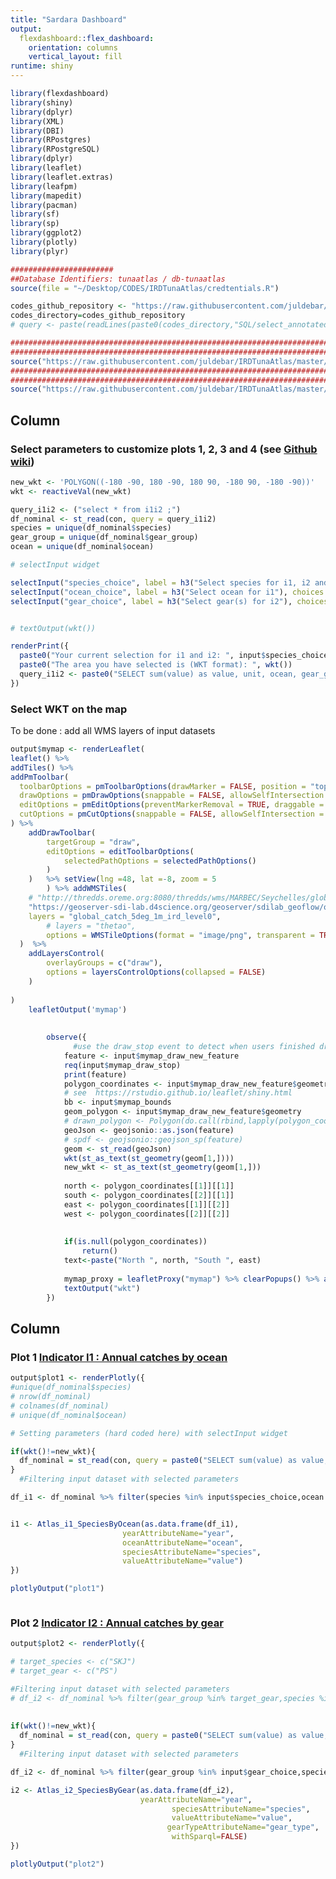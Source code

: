```yaml
---
title: "Sardara Dashboard"
output: 
  flexdashboard::flex_dashboard:
    orientation: columns
    vertical_layout: fill
runtime: shiny
---
```


```r
library(flexdashboard)
library(shiny)
library(dplyr)
library(XML)
library(DBI)
library(RPostgres)
library(RPostgreSQL)
library(dplyr)
library(leaflet)
library(leaflet.extras)
library(leafpm)
library(mapedit)
library(pacman)
library(sf)
library(sp)
library(ggplot2)
library(plotly)
library(plyr)
```

```r

#######################
##Database Identifiers: tunaatlas / db-tunaatlas
source(file = "~/Desktop/CODES/IRDTunaAtlas/credtentials.R")

codes_github_repository <- "https://raw.githubusercontent.com/juldebar/IRDTunaAtlas/master/R/"
codes_directory=codes_github_repository
# query <- paste(readLines(paste0(codes_directory,"SQL/select_annotated_images_attributes.sql")), collapse=" ")

####################################################################################################################################################################################################################################
####################################################################################################################################################################################################################################
source("https://raw.githubusercontent.com/juldebar/IRDTunaAtlas/master/R/TunaAtlas_i1_SpeciesByOcean.R")
####################################################################################################################################################################################################################################
####################################################################################################################################################################################################################################
source("https://raw.githubusercontent.com/juldebar/IRDTunaAtlas/master/R/TunaAtlas_i2_SpeciesByGear.R")

```

Column {data-width=350}
-----------------------------------------------------------------------


### Select parameters to customize plots 1, 2, 3 and 4 (see [Github wiki](https://github.com/juldebar/IRDTunaAtlas/wiki))


```r

new_wkt <- 'POLYGON((-180 -90, 180 -90, 180 90, -180 90, -180 -90))'
wkt <- reactiveVal(new_wkt) 

query_i1i2 <- ("select * from i1i2 ;")
df_nominal <- st_read(con, query = query_i1i2)
species = unique(df_nominal$species)
gear_group = unique(df_nominal$gear_group)
ocean = unique(df_nominal$ocean)

# selectInput widget

selectInput("species_choice", label = h3("Select species for i1, i2 and i3 "), choices = species,  selected = c("SKJ","BET","BFT", "YFT"),multiple = TRUE)
selectInput("ocean_choice", label = h3("Select ocean for i1"), choices = ocean, selected = c("ICCAT","IOTC","IATTC", "CCSBT"),multiple = TRUE)
selectInput("gear_choice", label = h3("Select gear(s) for i2"), choices = gear_group, selected = c("PS","BB"),multiple = TRUE)


# textOutput(wkt())

renderPrint({ 
  paste0("Your current selection for i1 and i2: ", input$species_choice," and ", input$gear_choice," and ", input$ocean_choice)
  paste0("The area you have selected is (WKT format): ", wkt())
  query_i1i2 <- paste0("SELECT sum(value) as value, unit, ocean, gear_group, year, species, st_collect(geom) FROM public.i1i2_spatial WHERE ST_Within(geom,ST_GeomFromText('",wkt(),"',4326)) GROUP BY  unit, ocean, gear_group, year, species ;")
})

```



### Select WKT on the map

To be done : add all WMS layers of input datasets

```r
output$mymap <- renderLeaflet(
leaflet() %>%
addTiles() %>%
addPmToolbar(
  toolbarOptions = pmToolbarOptions(drawMarker = FALSE, position = "topright"),
  drawOptions = pmDrawOptions(snappable = FALSE, allowSelfIntersection = FALSE),
  editOptions = pmEditOptions(preventMarkerRemoval = TRUE, draggable = FALSE),
  cutOptions = pmCutOptions(snappable = FALSE, allowSelfIntersection = FALSE)
) %>%
    addDrawToolbar(
        targetGroup = "draw",
        editOptions = editToolbarOptions(
            selectedPathOptions = selectedPathOptions()
        )
    )   %>% setView(lng =48, lat =-8, zoom = 5
        ) %>% addWMSTiles(
    # "http://thredds.oreme.org:8080/thredds/wms/MARBEC/Seychelles/global-reanalysis-phy-001-030-monthly_SEY_t55_199301-201906.nc",
    "https://geoserver-sdi-lab.d4science.org/geoserver/sdilab_geoflow/ows?service=WMS",
    layers = "global_catch_5deg_1m_ird_level0",
        # layers = "thetao",
        options = WMSTileOptions(format = "image/png", transparent = TRUE), group ="Seatizen", attribution = "Seatizen WMS"
  )  %>%
    addLayersControl(
        overlayGroups = c("draw"),
        options = layersControlOptions(collapsed = FALSE)
    ) 
  
)
    leafletOutput('mymap')  
    
    
        observe({
              #use the draw_stop event to detect when users finished drawing
            feature <- input$mymap_draw_new_feature
            req(input$mymap_draw_stop)
            print(feature)
            polygon_coordinates <- input$mymap_draw_new_feature$geometry$coordinates[[1]]
            # see  https://rstudio.github.io/leaflet/shiny.html
            bb <- input$mymap_bounds 
            geom_polygon <- input$mymap_draw_new_feature$geometry
            # drawn_polygon <- Polygon(do.call(rbind,lapply(polygon_coordinates,function(x){c(x[[1]][1],x[[2]][1])})))
            geoJson <- geojsonio::as.json(feature)
            # spdf <- geojsonio::geojson_sp(feature)
            geom <- st_read(geoJson)
            wkt(st_as_text(st_geometry(geom[1,])))
            new_wkt <- st_as_text(st_geometry(geom[1,]))
            
            north <- polygon_coordinates[[1]][[1]]
            south <- polygon_coordinates[[2]][[1]]
            east <- polygon_coordinates[[1]][[2]]
            west <- polygon_coordinates[[2]][[2]]
            
            
            if(is.null(polygon_coordinates))
                return()
            text<-paste("North ", north, "South ", east)
            
            mymap_proxy = leafletProxy("mymap") %>% clearPopups() %>% addPopups(south,west,new_wkt)
            textOutput("wkt")
        })

```



Column {data-width=650}
-----------------------------------------------------------------------


### Plot 1 [Indicator I1 : Annual catches by ocean](https://github.com/juldebar/IRDTunaAtlas/wiki/Indicator-I1-%3A-Annual-catches-by-ocean)


```r

output$plot1 <- renderPlotly({ 
#unique(df_nominal$species)
# nrow(df_nominal)
# colnames(df_nominal)
# unique(df_nominal$ocean)

# Setting parameters (hard coded here) with selectInput widget

if(wkt()!=new_wkt){
  df_nominal = st_read(con, query = paste0("SELECT sum(value) as value, unit, ocean, gear_group, year, species, st_collect(geom) FROM public.i1i2_spatial WHERE ST_Within(geom,ST_GeomFromText('",wkt(),"',4326)) GROUP BY  unit, ocean, gear_group, year, species ;"))
}
  #Filtering input dataset with selected parameters

df_i1 <- df_nominal %>% filter(species %in% input$species_choice,ocean %in% input$ocean_choice) 


i1 <- Atlas_i1_SpeciesByOcean(as.data.frame(df_i1), 
                         yearAttributeName="year", 
                         oceanAttributeName="ocean", 
                         speciesAttributeName="species", 
                         valueAttributeName="value")
})

plotlyOutput("plot1")



```

### Plot 2 [Indicator I2 : Annual catches by gear](https://github.com/juldebar/IRDTunaAtlas/wiki/Indicator-I2-:-Annual-catches-by-gear)


```r


output$plot2 <- renderPlotly({ 

# target_species <- c("SKJ")
# target_gear <- c("PS")

#Filtering input dataset with selected parameters
# df_i2 <- df_nominal %>% filter(gear_group %in% target_gear,species %in% target_species) %>% dplyr::rename(gear_type=gear_group)
  
  
if(wkt()!=new_wkt){
  df_nominal = st_read(con, query = paste0("SELECT sum(value) as value, unit, ocean, gear_group, year, species, st_collect(geom) FROM public.i1i2_spatial WHERE ST_Within(geom,ST_GeomFromText('",wkt(),"',4326)) GROUP BY  unit, ocean, gear_group, year, species ;"))
}
  #Filtering input dataset with selected parameters

df_i2 <- df_nominal %>% filter(gear_group %in% input$gear_choice,species %in% input$species_choice) %>% dplyr::rename(gear_type=gear_group)

i2 <- Atlas_i2_SpeciesByGear(as.data.frame(df_i2),
                             yearAttributeName="year",
                                    speciesAttributeName="species",
                                    valueAttributeName="value",
                                   gearTypeAttributeName="gear_type",
                                    withSparql=FALSE)
})

plotlyOutput("plot2")


```

